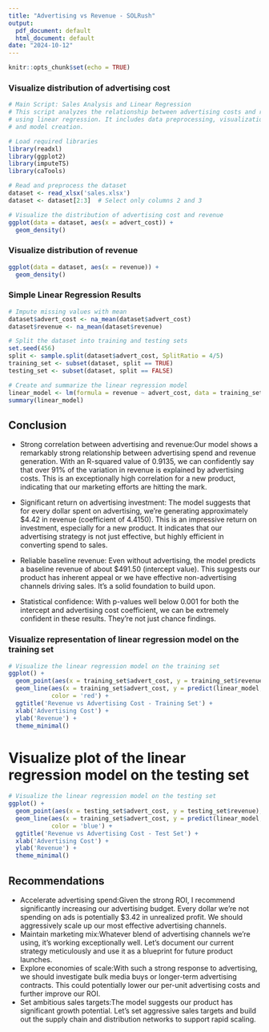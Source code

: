 ```yaml
---
title: "Advertising vs Revenue - SOLRush"
output:
  pdf_document: default
  html_document: default
date: "2024-10-12"
---
```


```r
knitr::opts_chunk$set(echo = TRUE)
```


### Visualize distribution of advertising cost
```r
# Main Script: Sales Analysis and Linear Regression
# This script analyzes the relationship between advertising costs and revenue
# using linear regression. It includes data preprocessing, visualization,
# and model creation.

# Load required libraries
library(readxl)
library(ggplot2)
library(imputeTS)
library(caTools)

# Read and preprocess the dataset
dataset <- read_xlsx('sales.xlsx')
dataset <- dataset[2:3]  # Select only columns 2 and 3

# Visualize the distribution of advertising cost and revenue
ggplot(data = dataset, aes(x = advert_cost)) +
  geom_density()
```

### Visualize distribution of  revenue
```r
ggplot(data = dataset, aes(x = revenue)) +
  geom_density()
```

### Simple Linear Regression Results
```r
# Impute missing values with mean
dataset$advert_cost <- na_mean(dataset$advert_cost)
dataset$revenue <- na_mean(dataset$revenue)

# Split the dataset into training and testing sets
set.seed(456)
split <- sample.split(dataset$advert_cost, SplitRatio = 4/5)
training_set <- subset(dataset, split == TRUE)
testing_set <- subset(dataset, split == FALSE)

# Create and summarize the linear regression model
linear_model <- lm(formula = revenue ~ advert_cost, data = training_set)
summary(linear_model)
```

## Conclusion

-   Strong correlation between advertising and revenue:Our model shows a remarkably strong relationship between advertising spend and revenue generation. With an R-squared value of 0.9135, we can confidently say that over 91% of the variation in revenue is explained by advertising costs. This is an exceptionally high correlation for a new product, indicating that our marketing efforts are hitting the mark.

-   Significant return on advertising investment: The model suggests that for every dollar spent on advertising, we're generating approximately \$4.42 in revenue (coefficient of 4.4150). This is an impressive return on investment, especially for a new product. It indicates that our advertising strategy is not just effective, but highly efficient in converting spend to sales.

-   Reliable baseline revenue: Even without advertising, the model predicts a baseline revenue of about \$491.50 (intercept value). This suggests our product has inherent appeal or we have effective non-advertising channels driving sales. It's a solid foundation to build upon.

-   Statistical confidence: With p-values well below 0.001 for both the intercept and advertising cost coefficient, we can be extremely confident in these results. They're not just chance findings.


### Visualize representation of linear regression model on the training set
```r
# Visualize the linear regression model on the training set
ggplot() +
  geom_point(aes(x = training_set$advert_cost, y = training_set$revenue), color = 'blue') +
  geom_line(aes(x = training_set$advert_cost, y = predict(linear_model, newdata = training_set)),
            color = 'red') +
  ggtitle('Revenue vs Advertising Cost - Training Set') +
  xlab('Advertising Cost') +
  ylab('Revenue') +
  theme_minimal()
```


# Visualize plot of the linear regression model on the testing set
```r
# Visualize the linear regression model on the testing set
ggplot() +
  geom_point(aes(x = testing_set$advert_cost, y = testing_set$revenue), color = 'black') +
  geom_line(aes(x = training_set$advert_cost, y = predict(linear_model, newdata = training_set)),
            color = 'blue') +
  ggtitle('Revenue vs Advertising Cost - Test Set') +
  xlab('Advertising Cost') +
  ylab('Revenue') +
  theme_minimal()
```

## Recommendations

-   Accelerate advertising spend:Given the strong ROI, I recommend significantly increasing our advertising budget. Every dollar we're not spending on ads is potentially \$3.42 in unrealized profit. We should aggressively scale up our most effective advertising channels.
-   Maintain marketing mix:Whatever blend of advertising channels we're using, it's working exceptionally well. Let's document our current strategy meticulously and use it as a blueprint for future product launches.
-   Explore economies of scale:With such a strong response to advertising, we should investigate bulk media buys or longer-term advertising contracts. This could potentially lower our per-unit advertising costs and further improve our ROI.
-   Set ambitious sales targets:The model suggests our product has significant growth potential. Let's set aggressive sales targets and build out the supply chain and distribution networks to support rapid scaling.
